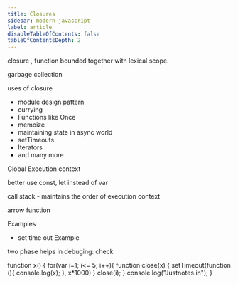 ```yaml
---
title: Closures
sidebar: modern-javascript
label: article
disableTableOfContents: false
tableOfContentsDepth: 2
---
```


closure , function bounded together with lexical scope.

garbage collection

uses of closure

- module design pattern
- currying
- Functions like Once
- memoize
- maintaining state in async world
- setTimeouts
- Iterators
- and many more

Global Execution context

better use const, let instead of var

call stack - maintains the order of execution context

arrow function

Examples

- set time out Example

two phase helps in debuging: check

function x() {
for(var i=1; i<= 5; i++){
function close(x) {
setTimeout(function (){
console.log(x);
}, x\*1000)
}
close(i);
}
console.log("Justnotes.in");
}
